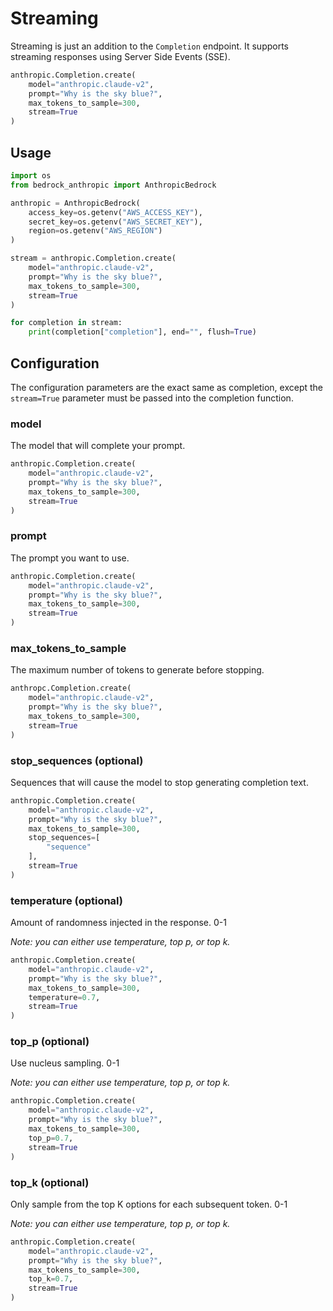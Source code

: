 # Streaming

Streaming is just an addition to the `Completion` endpoint. It supports streaming responses using Server Side Events (SSE).

```python
anthropic.Completion.create(
    model="anthropic.claude-v2",
    prompt="Why is the sky blue?",
    max_tokens_to_sample=300,
    stream=True
)
```

## Usage

```python
import os
from bedrock_anthropic import AnthropicBedrock

anthropic = AnthropicBedrock(
    access_key=os.getenv("AWS_ACCESS_KEY"),
    secret_key=os.getenv("AWS_SECRET_KEY"),
    region=os.getenv("AWS_REGION")
)

stream = anthropic.Completion.create(
    model="anthropic.claude-v2",
    prompt="Why is the sky blue?",
    max_tokens_to_sample=300,
    stream=True
)

for completion in stream:
    print(completion["completion"], end="", flush=True)
```

## Configuration

The configuration parameters are the exact same as completion, except the `stream=True` parameter must be passed into the completion function.

### model

The model that will complete your prompt.

```python {2}
anthropic.Completion.create(
    model="anthropic.claude-v2",
    prompt="Why is the sky blue?",
    max_tokens_to_sample=300,
    stream=True
)
```

### prompt

The prompt you want to use.

```python {3}
anthropic.Completion.create(
    model="anthropic.claude-v2",
    prompt="Why is the sky blue?",
    max_tokens_to_sample=300,
    stream=True
)
```

### max_tokens_to_sample

The maximum number of tokens to generate before stopping.

```python {4}
anthropc.Completion.create(
    model="anthropic.claude-v2",
    prompt="Why is the sky blue?",
    max_tokens_to_sample=300,
    stream=True
)
```

### stop_sequences (optional)

Sequences that will cause the model to stop generating completion text.

```python {5-7}
anthropic.Completion.create(
    model="anthropic.claude-v2",
    prompt="Why is the sky blue?",
    max_tokens_to_sample=300,
    stop_sequences=[
        "sequence"
    ],
    stream=True
)
```

### temperature (optional)

Amount of randomness injected in the response. 0-1

_Note: you can either use temperature, top p, or top k._

```python {5}
anthropic.Completion.create(
    model="anthropic.claude-v2",
    prompt="Why is the sky blue?",
    max_tokens_to_sample=300,
    temperature=0.7,
    stream=True
)
```

### top_p (optional)

Use nucleus sampling. 0-1

_Note: you can either use temperature, top p, or top k._

```python {5}
anthropic.Completion.create(
    model="anthropic.claude-v2",
    prompt="Why is the sky blue?",
    max_tokens_to_sample=300,
    top_p=0.7,
    stream=True
)
```

### top_k (optional)

Only sample from the top K options for each subsequent token. 0-1

_Note: you can either use temperature, top p, or top k._

```python {5}
anthropic.Completion.create(
    model="anthropic.claude-v2",
    prompt="Why is the sky blue?",
    max_tokens_to_sample=300,
    top_k=0.7,
    stream=True
)
```
